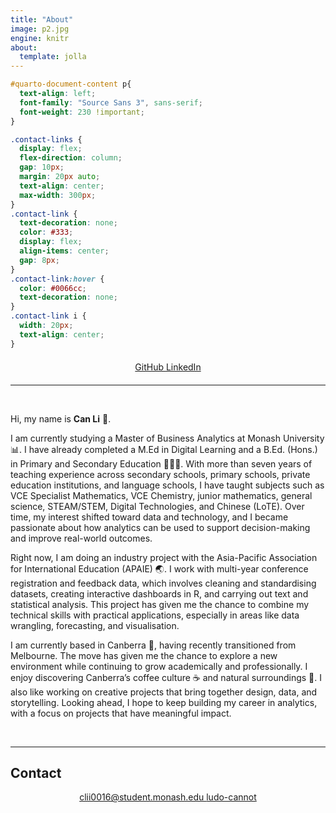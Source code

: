 ```yaml
---
title: "About"
image: p2.jpg
engine: knitr
about:
  template: jolla
---
```


```css
#quarto-document-content p{
  text-align: left;
  font-family: "Source Sans 3", sans-serif;
  font-weight: 230 !important;
}

.contact-links {
  display: flex;
  flex-direction: column;
  gap: 10px;
  margin: 20px auto;
  text-align: center;
  max-width: 300px;
}
.contact-link {
  text-decoration: none;
  color: #333;
  display: flex;
  align-items: center;
  gap: 8px;
}
.contact-link:hover {
  color: #0066cc;
  text-decoration: none;
}
.contact-link i {
  width: 20px;
  text-align: center;
}
```

```{=html}
<div style="text-align: center; margin: 20px 0;">
  <a href="https://github.com/ludo-cannot" class="btn btn-outline-dark btn-sm me-2">
    <i class="fab fa-github"></i> GitHub
  </a>
  <a href="https://www.linkedin.com/in/ludovica-can-li/" class="btn btn-outline-primary btn-sm">
    <i class="fab fa-linkedin"></i> LinkedIn
  </a>
</div>
```


---

\

Hi, my name is **Can Li** 👋. 

I am currently studying a Master of Business Analytics at Monash University 📊. I have already completed a M.Ed in Digital Learning and a B.Ed. (Hons.) in Primary and Secondary Education 👩🏻‍🏫. With more than seven years of teaching experience across secondary schools, primary schools, private education institutions, and language schools, I have taught subjects such as VCE Specialist Mathematics, VCE Chemistry, junior mathematics, general science, STEAM/STEM, Digital Technologies, and Chinese (LoTE). Over time, my interest shifted toward data and technology, and I became passionate about how analytics can be used to support decision-making and improve real-world outcomes.

Right now, I am doing an industry project with the Asia-Pacific Association for International Education (APAIE) 🌏. I work with multi-year conference registration and feedback data, which involves cleaning and standardising datasets, creating interactive dashboards in R, and carrying out text and statistical analysis. This project has given me the chance to combine my technical skills with practical applications, especially in areas like data wrangling, forecasting, and visualisation.


I am currently based in Canberra 🦘, having recently transitioned from Melbourne. The move has given me the chance to explore a new environment while continuing to grow academically and professionally. I enjoy discovering Canberra’s coffee culture ☕ and natural surroundings 🌿. I also like working on creative projects that bring together design, data, and storytelling. Looking ahead, I hope to keep building my career in analytics, with a focus on projects that have meaningful impact.

\

---



## Contact
```{=html}
<div class="contact-links" style="text-align: center;">
  <a href="mailto:clii0016@student.monash.edu" class="contact-link">
    <i class="fas fa-envelope"></i> clii0016@student.monash.edu
  </a>
  <a href="https://github.com/ludo-cannot" class="contact-link">
    <i class="fab fa-github"></i> ludo-cannot
  </a>
</div>
```


